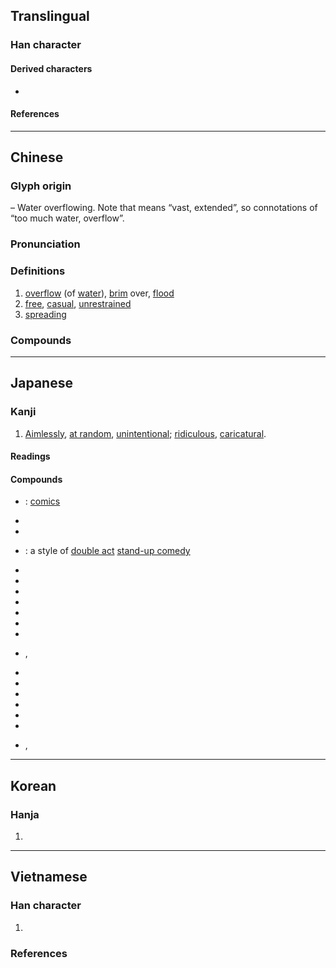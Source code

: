 {{also|澷}}
{{character info}}
==Translingual==

===Han character===
{{Han char|rn=85|rad=水|as=11|sn=14|four=36147|canj=EAWE|ids=⿰氵曼}}

====Derived characters====
* {{l|mul|[[䕕]], [[𩆓]]}}

====References====
{{Han ref|kx=0646.320|dkj=18166|dj=1056.100|hdz=31721.100|uh=6F2B}}

----

==Chinese==
{{zh-forms|alt=澫,澷,𣸞}}

===Glyph origin===
{{Han etym}}
{{Han compound|水|曼|alt1=氵|ls=psc|c1=s|c2=p}} – Water overflowing. Note that {{zh-l|曼}} means “vast, extended”, so connotations of “too much water, overflow”.

===Pronunciation===
{{zh-pron
|m=màn
|c=maan4,maan6
|mn=bān/xm,zz:boān
|mn-t=bhuêng6/bhuang6/muang6/mua7
|mn-t_note=bhuêng6 - Chaozhou; bhuang6 - Shantou, Chenghai; muang6 - Chaoyang, Jieyang, Raoping; mua7 - vernacular
|mc=y
|oc=y
|cat=a,v
}}

===Definitions===
{{zh-hanzi}}

# [[overflow]] (of [[water]]), [[brim]] over, [[flood]]
# [[free]], [[casual]], [[unrestrained]]
# [[spreading]]

===Compounds===
{{zh-der|動漫畫|嘲諷漫罵|國際漫遊|天真爛漫|太空漫步|夷漫|彌漫|懷刺漫滅|抵死漫生|撒漫|散漫|杳漫|汗漫|汙漫|河漫灘|流漫|浩漫|浪漫|浪漫主義|浪漫曲|浪漫樂派|浪漫派|淼漫|湠漫|漫不經心|漫不經意|漫卷|漫反射|漫叟|漫地漫天|漫地風雪|漫天|漫天匝地|漫天叫價|漫天塞地|漫天徹地|漫天漫地|漫天索價|漫天蓋地|漫天討價|漫天遍野|漫天開價|漫天飛舞|漫山|漫山塞野|漫山越嶺|漫山遍野|漫布|漫成|漫條斯理|漫步|漫汗|漫流|漫浪|漫游|漫溢|漫滅|漫漫|漫漶|漫灌|漫無止境|漫無目的|漫無節制|漫無紀律|漫無邊際|漫然|漫畫|漫空|漫筆|漫罵|漫聲|漫與|漫草|漫衍|漫評|漫誕不稽|漫語|漫說|漫談|漫議|漫遊|漫道|漫錄|漫長|漫頭一料|漫騰騰|澶漫|濫漫|瀰漫|瀾漫|爛漫|碧雞漫志|罕漫|迷漫|過漫|魚龍漫衍|黑漫漫|漫水|漫射}}

----

==Japanese==

===Kanji===
{{ja-kanji|grade=c|rs=水11}}

# [[aimlessly|Aimlessly]], [[at random]], [[unintentional]]; [[ridiculous]], [[caricatural]].

====Readings====
{{ja-readings
|goon=まん
|kanon=ばん
|kun=みだ-りに, そぞ-ろに
}}

====Compounds====
{{top3|Compounds}}
* {{ja-r|漫%画|まん%が}}: [[comics]]
* {{ja-r|漫%言|まん%げん}}
* {{ja-r|漫%語|まん%ご}}
* {{ja-r|漫%才|まん%ざい}}: a style of [[double act]] [[stand-up comedy]]
* {{ja-r|漫%然|まん%ぜん}}
* {{ja-r|漫%談|まん%だん}}
* {{ja-r|漫%読|まん%どく}}
* {{ja-r|漫%罵|まん%ば}}
* {{ja-r|漫%筆|まん%ぴつ}}
* {{ja-r|漫%評|まん%ぴょう}}
* {{ja-r|漫%歩|まん%ぽ}}
* {{ja-r|漫%々|まん%まん}}, {{ja-r|漫%漫|まん%まん}}
* {{ja-r|漫%遊|まん%ゆう}}
* {{ja-r|漫%録|まん%ろく}}
* {{ja-r|散%漫|さん%まん}}
* {{ja-r|冗%漫|じょう%まん}}
* {{ja-r|瀰%漫|び%まん}}
* {{ja-r|放%漫|ほう%まん}}
* {{ja-r|爛%漫|らん%まん}}, {{ja-r|瀾%漫|らん%まん}}
{{bottom}}

----

==Korean==

===Hanja===
{{ko-hanja/new|만}}

# {{rfdef|ko|sort=水11}}

----

==Vietnamese==

===Han character===
{{vi-readings|rs=水11
|hanviet=mạn-tdcndg;tdcntd, man-tdcntd;gdhn
|phienthiet=莫半 mạc bán
|nom=mặn-tdcndg;tdcntd;gdhn;btcn;taberd, mạn-tdcntd;gdhn;btcn, mướn-tdcndg;tdcntd, mượn-tdcndg;tdcntd, man-tdcndg;gdhn, mẳn-btcn;taberd, mớn-btcn;taberd, mằn-gdhn, máng-gdhn
}}

# {{rfdef|vi|sort=水11}}

===References===
<references/>